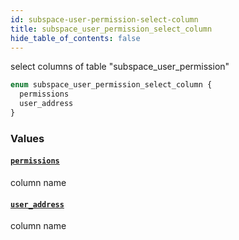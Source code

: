 ```yaml
---
id: subspace-user-permission-select-column
title: subspace_user_permission_select_column
hide_table_of_contents: false
---
```



select columns of table "subspace_user_permission"

```graphql
enum subspace_user_permission_select_column {
  permissions
  user_address
}
```


### Values

#### [`permissions`](#)

column name


#### [`user_address`](#)

column name




